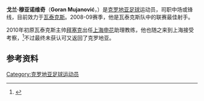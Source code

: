 {{Football player infobox
| playername = 戈兰·穆亚诺维奇
| image = 
| fullname = 戈兰·穆亚诺维奇
| englishfullname = Goran Mujanović
| height = {{height|m=1.75}}
| dateofbirth = {{Birth date and age|1983|9|29|df=y}}
| cityofbirth = [[瓦拉日丁|瓦拉日丁]]
| countryofbirth = {{YUG}}
| currentclub = {{flagicon|CRO}} [[瓦泰克斯|瓦泰克斯]]
| clubnumber = 7
| position = 中场
| youthyears = 
| youthclubs = {{flagicon|CRO}} [[瓦泰克斯|瓦泰克斯]]
| years = 2002–2005年<br>2002–2003年<br>2005–2007年<br>2007–
| clubs = {{flagicon|CRO}} [[瓦泰克斯|瓦泰克斯]]<br>→{{flagicon|CRO}} {{tsl|en|NK Pomorac Kostrena||Pomorac}}''(租借)''<br>{{flagicon|BEL}} [[利尔斯SK|利尔斯]]<br>{{flagicon|CRO}} [[瓦泰克斯|瓦泰克斯]]
| caps(goals) = 55 {{0}}(9)<br>29 {{0}}(3)<br><br>56 {{0}}(15)
| nationalyears = 2006年
| nationalteam = {{flagicon|CRO}} 克罗地亚U-21
| nationalcaps(goals) = {{0}}21 {{0}}(1)
| pcupdate = 2009-03-15
| ntupdate = 2009-03-15
}}
'''戈兰·穆亚诺维奇'''（'''Goran Mujanović'''，{{bd|1983年|9月29日|||M}}）是[[克罗地亚|克罗地亚]][[足球|足球]]运动员，司职中场或锋线，目前效力于[[瓦泰克斯|瓦泰克斯]]。2008-09赛季，他是瓦泰克斯队中的联赛最佳射手。

2010年初原瓦泰克斯主帅[[德拉岑·拜塞克|拜塞克]]出任[[上海申花|上海申花]]助理教练，他也随之来到上海接受考察，<ref>{{Cite web |url=http://sports.qq.com/a/20100125/000792.htm |title=布帅回归带嫡系强援 申花主打“东欧纵贯线” |access-date=2010-01-31 |archive-date=2016-03-09 |archive-url=https://web.archive.org/web/20160309055938/http://sports.qq.com/a/20100125/000792.htm |dead-url=no }}</ref>不过最终未获认可又返回了克罗地亚。

==参考资料==
{{reflist}}

{{DEFAULTSORT:Mujanovic, Goran}}
[[Category:克罗地亚足球运动员|Category:克罗地亚足球运动员]]